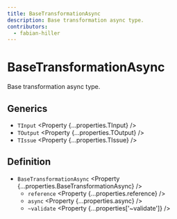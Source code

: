 ```yaml
---
title: BaseTransformationAsync
description: Base transformation async type.
contributors:
  - fabian-hiller
---
```



# BaseTransformationAsync

Base transformation async type.

## Generics

- `TInput` <Property {...properties.TInput} />
- `TOutput` <Property {...properties.TOutput} />
- `TIssue` <Property {...properties.TIssue} />

## Definition

- `BaseTransformationAsync` <Property {...properties.BaseTransformationAsync} />
  - `reference` <Property {...properties.reference} />
  - `async` <Property {...properties.async} />
  - `~validate` <Property {...properties['~validate']} />

